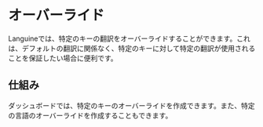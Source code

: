 # オーバーライド

Languineでは、特定のキーの翻訳をオーバーライドすることができます。これは、デフォルトの翻訳に関係なく、特定のキーに対して特定の翻訳が使用されることを保証したい場合に便利です。

## 仕組み

ダッシュボードでは、特定のキーのオーバーライドを作成できます。また、特定の言語のオーバーライドを作成することもできます。